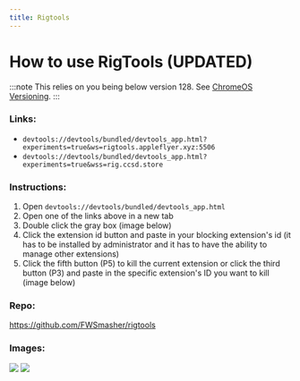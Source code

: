 ```yaml
---
title: Rigtools
---
```


# How to use RigTools (UPDATED)

:::note
This relies on you being below version 128. See [ChromeOS Versioning](/kajigs/crosver).
:::

### Links:
- `devtools://devtools/bundled/devtools_app.html?experiments=true&ws=rigtools.appleflyer.xyz:5506`
- `devtools://devtools/bundled/devtools_app.html?experiments=true&wss=rig.ccsd.store`

### Instructions:
1. Open `devtools://devtools/bundled/devtools_app.html`
2. Open one of the links above in a new tab
3. Double click the gray box (image below)
4. Click the extension id button and paste in your blocking extension's id (it has to be installed by administrator and it has to have the ability to manage other extensions)
5. Click the fifth button (P5) to kill the current extension or click the third button (P3) and paste in the specific extension's ID you want to kill (image below)

### Repo:
https://github.com/FWSmasher/rigtools

### Images:
<img src="/img/rigtools1.png" ></img>
<img src="/img/rigtools2.png" ></img>
